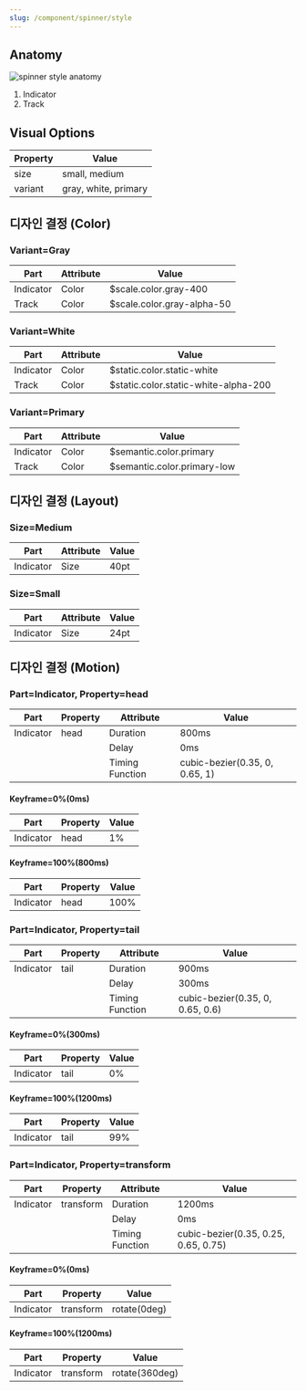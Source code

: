 ```yaml
---
slug: /component/spinner/style
---
```


## Anatomy

<Anatomy>![spinner style anatomy](./spinner-style-anatomy.png)</Anatomy>

1. Indicator
2. Track

## Visual Options

| Property | Value                |
| -------- | -------------------- |
| size     | small, medium        |
| variant  | gray, white, primary |

## 디자인 결정 (Color)

### Variant=Gray

| Part      | Attribute | Value                      |
| --------- | --------- | -------------------------- |
| Indicator | Color     | $scale.color.gray-400      |
| Track     | Color     | $scale.color.gray-alpha-50 |

### Variant=White

| Part      | Attribute | Value                                |
| --------- | --------- | ------------------------------------ |
| Indicator | Color     | $static.color.static-white           |
| Track     | Color     | $static.color.static-white-alpha-200 |

### Variant=Primary

| Part      | Attribute | Value                       |
| --------- | --------- | --------------------------- |
| Indicator | Color     | $semantic.color.primary     |
| Track     | Color     | $semantic.color.primary-low |

## 디자인 결정 (Layout)

### Size=Medium

| Part      | Attribute | Value |
| --------- | --------- | ----- |
| Indicator | Size      | 40pt  |

### Size=Small

| Part      | Attribute | Value |
| --------- | --------- | ----- |
| Indicator | Size      | 24pt  |

## 디자인 결정 (Motion)

### Part=Indicator, Property=head

| Part      | Property | Attribute       | Value                          |
| --------- | -------- | --------------- | ------------------------------ |
| Indicator | head     | Duration        | 800ms                          |
|           |          | Delay           | 0ms                            |
|           |          | Timing Function | cubic-bezier(0.35, 0, 0.65, 1) |

#### Keyframe=0%(0ms)

| Part      | Property | Value |
| --------- | -------- | ----- |
| Indicator | head     | 1%    |

#### Keyframe=100%(800ms)

| Part      | Property | Value |
| --------- | -------- | ----- |
| Indicator | head     | 100%  |

### Part=Indicator, Property=tail

| Part      | Property | Attribute       | Value                            |
| --------- | -------- | --------------- | -------------------------------- |
| Indicator | tail     | Duration        | 900ms                            |
|           |          | Delay           | 300ms                            |
|           |          | Timing Function | cubic-bezier(0.35, 0, 0.65, 0.6) |

#### Keyframe=0%(300ms)

| Part      | Property | Value |
| --------- | -------- | ----- |
| Indicator | tail     | 0%    |

#### Keyframe=100%(1200ms)

| Part      | Property | Value |
| --------- | -------- | ----- |
| Indicator | tail     | 99%   |

### Part=Indicator, Property=transform

| Part      | Property  | Attribute       | Value                                |
| --------- | --------- | --------------- | ------------------------------------ |
| Indicator | transform | Duration        | 1200ms                               |
|           |           | Delay           | 0ms                                  |
|           |           | Timing Function | cubic-bezier(0.35, 0.25, 0.65, 0.75) |

#### Keyframe=0%(0ms)

| Part      | Property  | Value        |
| --------- | --------- | ------------ |
| Indicator | transform | rotate(0deg) |

#### Keyframe=100%(1200ms)

| Part      | Property  | Value          |
| --------- | --------- | -------------- |
| Indicator | transform | rotate(360deg) |